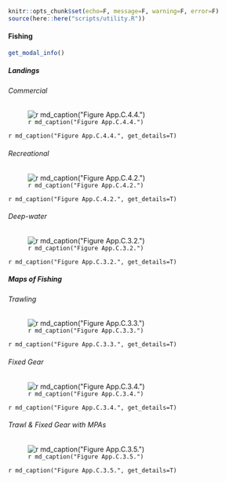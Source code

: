 ```r
knitr::opts_chunk$set(echo=F, message=F, warning=F, error=F)
source(here::here("scripts/utility.R"))
```

#### Fishing

```r
get_modal_info()
```

##### Landings {.tabset}

###### Commercial

![`r md_caption("Figure App.C.4.4.")`](../img/cinms_cr/App.C.4.4.Leeworthy_landings.jpg)

`r md_caption("Figure App.C.4.4.", get_details=T)`

###### Recreational

![`r md_caption("Figure App.C.4.2.")`](../img/cinms_cr/App.C.4.2b.CPFV_landings.jpg)

`r md_caption("Figure App.C.4.2.", get_details=T)`

###### Deep-water

![`r md_caption("Figure App.C.3.2.")`](../img/cinms_cr/App.C.3.2_CINMSLandings.jpg)

`r md_caption("Figure App.C.3.2.", get_details=T)`

##### Maps of Fishing  {.tabset}

###### Trawling

![`r md_caption("Figure App.C.3.3.")`](../img/cinms_cr/App.C.3.3_SWFSC_Trawls2007-2011_HBCoralsRS.jpg)

`r md_caption("Figure App.C.3.3.", get_details=T)`

###### Fixed Gear

![`r md_caption("Figure App.C.3.4.")`](../img/cinms_cr/App.C.3.4_SWFSC_Fixed2007-2011_Gorgonians.jpg)

`r md_caption("Figure App.C.3.4.", get_details=T)`

###### Trawl & Fixed Gear with MPAs 

![`r md_caption("Figure App.C.3.5.")`](../img/cinms_cr/App.C.3.5_SoCalDeepBotFishingMPAs_Etnoyer.jpg)

`r md_caption("Figure App.C.3.5.", get_details=T)`
